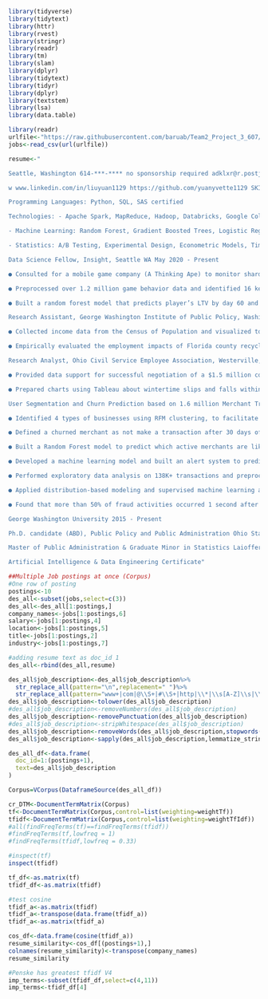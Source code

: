 
```r
library(tidyverse)
library(tidytext)
library(httr)
library(rvest)
library(stringr)
library(readr)
library(tm)
library(slam)
library(dplyr)
library(tidytext)
library(tidyr)
library(dplyr)
library(textstem)
library(lsa)
library(data.table)
```


```r
library(readr)
urlfile<-"https://raw.githubusercontent.com/baruab/Team2_Project_3_607/main/glassdoor_datascience.csv"
jobs<-read_csv(url(urlfile))

resume<-"

Seattle, Washington 614-***-**** no sponsorship required adklxr@r.postjobfree.com

w www.linkedin.com/in/liuyuan1129 https://github.com/yuanyvette1129 SKILLS

Programming Languages: Python, SQL, SAS certified

Technologies: - Apache Spark, MapReduce, Hadoop, Databricks, Google Colab, Git, Tableau

- Machine Learning: Random Forest, Gradient Boosted Trees, Logistic Regression, Lasso, Ridge, PCA, KNN, NLP, Clustering, Anomaly Detection, Recommendation System

- Statistics: A/B Testing, Experimental Design, Econometric Models, Time Series Forecasting EXPERIENCE

Data Science Fellow, Insight, Seattle WA May 2020 - Present

● Consulted for a mobile game company (A Thinking Ape) to monitor shard health and improve game monetization

● Preprocessed over 1.2 million game behavior data and identified 16 key gameplay features from over 90 features using filter and embedded feature selection techniques

● Built a random forest model that predicts player’s LTV by day 60 and identified low-performing shards for the community specialist team for early intervention

Research Assistant, George Washington Institute of Public Policy, Washington D.C. Sep 2015 - May 2020

● Collected income data from the Census of Population and visualized to understand the geography of U.S. county-level income inequality from 1950 to 2010

● Empirically evaluated the employment impacts of Florida county recycling programs based on fixed effects regression model and estimated that a 1 percentage point increase in county recycling rate leads to a 0.4% job growth in solid waste and recycling industry

Research Analyst, Ohio Civil Service Employee Association, Westerville, Ohio 2014 – 2015

● Provided data support for successful negotiation of a $1.5 million contract with County Job and Family Services

● Prepared charts using Tableau about wintertime slips and falls within Department of Rehabilitation and Corrections to help analyze and develop recommendations for injury reduction PROJECTS

User Segmentation and Churn Prediction based on 1.6 million Merchant Transaction Activities Feb 2021

● Identified 4 types of businesses using RFM clustering, to facilitate customized action plans to different segments

● Defined a churned merchant as not make a transaction after 30 days of their first transaction, and self-labeled merchants into churn/no churn

● Built a Random Forest model to predict which active merchants are likely to churn in the near future, with a F1 score= 0.45; found that the total transaction amount in a month is the most predictive of churning Financial Anomaly Detection and Risk Analysis in Python August 2020

● Developed a machine learning model and built an alert system to predict and prevent fraudulent activities

● Performed exploratory data analysis on 138K+ transactions and preprocessed data by matching IP address to country, feature engineering, encoding categorical features, and handling imbalance labeled data by SMOTE

● Applied distribution-based modeling and supervised machine learning algorithms, and selected random forest model as the final model (best F1: 0.67)

● Found that more than 50% of fraud activities occurred 1 second after sign up and the more a device or an IP is shared, the more likely to be classified as at risk EDUCATION

George Washington University 2015 - Present

Ph.D. candidate (ABD), Public Policy and Public Administration Ohio State University 2012 - 2014

Master of Public Administration & Graduate Minor in Statistics Laioffer 2019 - 2020

Artificial Intelligence & Data Engineering Certificate"

```


```r
##Multiple Job postings at once (Corpus)
#One row of posting
postings<-10
des_all<-subset(jobs,select=c(3))
des_all<-des_all[1:postings,]
company_names<-jobs[1:postings,6]
salary<-jobs[1:postings,4]
location<-jobs[1:postings,5]
title<-jobs[1:postings,2]
industry<-jobs[1:postings,7]

#adding resume text as doc_id 1
des_all<-rbind(des_all,resume)

des_all$job_description<-des_all$job_description%>%
  str_replace_all(pattern="\n",replacement=" ")%>%
  str_replace_all(pattern="www+|com|@\\S+|#\\S+|http|\\*|\\s[A-Z]\\s|\\s[a-z]\\s|\\d|�+",replacement=" ")
des_all$job_description<-tolower(des_all$job_description)
#des_all$job_description<-removeNumbers(des_all$job_description)
des_all$job_description<-removePunctuation(des_all$job_description)
#des_all$job_description<-stripWhitespace(des_all$job_description)
des_all$job_description<-removeWords(des_all$job_description,stopwords("en"))
des_all$job_description<-sapply(des_all$job_description,lemmatize_strings)

des_all_df<-data.frame(
  doc_id=1:(postings+1),
  text=des_all$job_description
)

Corpus=VCorpus(DataframeSource(des_all_df))

cr_DTM<-DocumentTermMatrix(Corpus)
tf<-DocumentTermMatrix(Corpus,control=list(weighting=weightTf))
tfidf<-DocumentTermMatrix(Corpus,control=list(weighting=weightTfIdf))
#all(findFreqTerms(tf)==findFreqTerms(tfidf))
#findFreqTerms(tf,lowfreq = 1)
#findFreqTerms(tfidf,lowfreq = 0.33)

#inspect(tf)
inspect(tfidf)

tf_df<-as.matrix(tf)
tfidf_df<-as.matrix(tfidf)

```


```r
#test cosine
tfidf_a<-as.matrix(tfidf)
tfidf_a<-transpose(data.frame(tfidf_a))
tfidf_a<-as.matrix(tfidf_a)

cos_df<-data.frame(cosine(tfidf_a))
resume_similarity<-cos_df[(postings+1),]
colnames(resume_similarity)<-transpose(company_names)
resume_similarity

#Penske has greatest tfidf V4
imp_terms<-subset(tfidf_df,select=c(4,11))
imp_terms<-tfidf_df[4]

```


